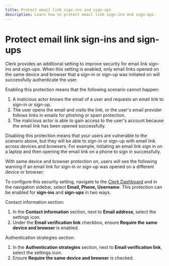 ```yaml
---
title: Protect email link sign-ins and sign-ups
description: Learn how to protect email link sign-ins and sign-ups.
---
```


# Protect email link sign-ins and sign-ups

Clerk provides an additional setting to improve security for email link sign-ins and sign-ups. When this setting is enabled, only email links opened on the same device and browser that a sign-in or sign-up was initiated on will successfully authenticate the user.

Enabling this protection means that the following scenario cannot happen:

1. A malicious actor knows the email of a user and requests an email link to sign-in or sign-up.
2. The user opens the email and visits the link, or the user's email provider follows links in emails for phishing or spam protection.
3. The malicious actor is able to gain access to the user's account because the email link has been opened successfully.

Disabling this protection means that your users are vulnerable to the scenario above, but they will be able to sign-in or sign-up with email link across devices and browsers. For example, initiating an email link sign in on a laptop and then opening the email link on a phone to sign in successfully.

With same device and browser protection on, users will see the following warning if an email link for sign-in or sign-up was opened on a different device or browser:

<Images
width={1512}
height={914}
src="/docs/images/security/email-link_require-same-client.webp"
alt="Error message displayed if email link is opened in a different device or browser if email link same device/browser protection is enabled"
/>

To configure this security setting, navigate to the [Clerk Dashboard](https://dashboard.clerk.com/last-active?path=user-authentication/email-phone-username) and in the navigation sidebar, select **Email, Phone, Username**. This protection can be enabled for **sign-ins** and **sign-ups** in two ways.

Contact information section:
1. In the **Contact information** section, next to **Email address**, select the settings icon.
2. Under the **Email verification link** checkbox, ensure **Require the same device and browser** is enabled.

Authentication strategies section:
1. In the **Authentication strategies** section, next to **Email verification link**, select the settings icon.
2. Ensure **Require the same device and browser** is checked.
